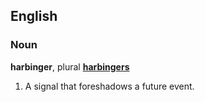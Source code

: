 ==English==
=== Noun ===
'''harbinger''', plural '''[[harbingers]]'''

#A signal that foreshadows a future event.